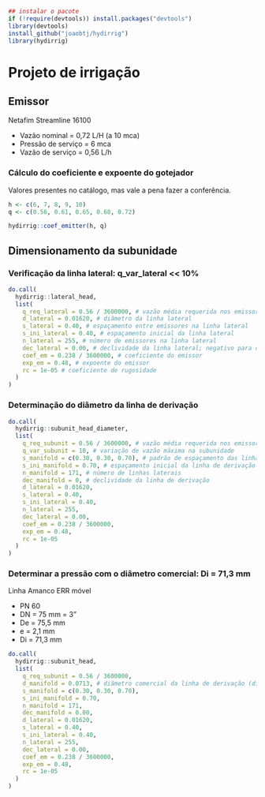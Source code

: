 ```r
## instalar o pacote
if (!require(devtools)) install.packages("devtools")
library(devtools)
install_github("joaobtj/hydirrig")
library(hydirrig)
```

# Projeto de irrigação


## Emissor 
 
Netafim Streamline 16100

* Vazão nominal = 0,72 L/H (a 10 mca)
* Pressão de serviço = 6 mca
* Vazão de serviço = 0,56 L/h
 
 
### Cálculo do coeficiente e expoente do gotejador 

Valores presentes no catálogo, mas vale a pena fazer a conferência.

```r
h <- c(6, 7, 8, 9, 10)
q <- c(0.56, 0.61, 0.65, 0.68, 0.72)

hydirrig::coef_emitter(h, q)
```


## Dimensionamento da subunidade

### Verificação da linha lateral: q_var_lateral << 10%

```r
do.call(
  hydirrig::lateral_head,
  list(
    q_req_lateral = 0.56 / 3600000, # vazão média requerida nos emissores
    d_lateral = 0.01620, # diâmetro da linha lateral
    s_lateral = 0.40, # espaçamento entre emissores na linha lateral
    s_ini_lateral = 0.40, # espaçamento inicial da linha lateral
    n_lateral = 255, # número de emissores na linha lateral
    dec_lateral = 0.00, # declividade da linha lateral; negativo para declive
    coef_em = 0.238 / 3600000, # coeficiente do emissor
    exp_em = 0.48, # expoente do emissor
    rc = 1e-05 # coeficiente de rugosidade
  )
)
```

### Determinação do diâmetro da linha de derivação

```r

do.call(
  hydirrig::subunit_head_diameter,
  list(
    q_req_subunit = 0.56 / 3600000, # vazão média requerida nos emissores
    q_var_subunit = 10, # variação de vazão máxima na subunidade
    s_manifold = c(0.30, 0.30, 0.70), # padrão de espaçamento das linhas laterais
    s_ini_manifold = 0.70, # espaçamento inicial da linha de derivação
    n_manifold = 171, # número de linhas laterais
    dec_manifold = 0, # declividade da linha de derivação
    d_lateral = 0.01620,
    s_lateral = 0.40,
    s_ini_lateral = 0.40,
    n_lateral = 255,
    dec_lateral = 0.00,
    coef_em = 0.238 / 3600000,
    exp_em = 0.48,
    rc = 1e-05
  )
)
```


### Determinar a pressão com o diâmetro comercial: Di = 71,3 mm

Linha Amanco ERR móvel

* PN 60
* DN = 75 mm = 3"
* De = 75,5 mm
* e = 2,1 mm
* Di = 71,3 mm

```r
do.call(
  hydirrig::subunit_head,
  list(
    q_req_subunit = 0.56 / 3600000,
    d_manifold = 0.0713, # diâmetro comercial da linha de derivação (diâmetro interno)
    s_manifold = c(0.30, 0.30, 0.70),
    s_ini_manifold = 0.70,
    n_manifold = 171,
    dec_manifold = 0.00,
    d_lateral = 0.01620,
    s_lateral = 0.40,
    s_ini_lateral = 0.40,
    n_lateral = 255,
    dec_lateral = 0.00,
    coef_em = 0.238 / 3600000,
    exp_em = 0.48,
    rc = 1e-05
  )
)
```
